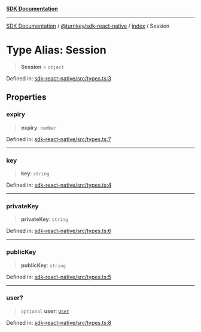 [**SDK Documentation**](../../../../README.mdx)

***

[SDK Documentation](../../../../packages.mdx) / [@turnkey/sdk-react-native](../../README.mdx) / [index](../README.mdx) / Session

# Type Alias: Session

> **Session** = `object`

Defined in: [sdk-react-native/src/types.ts:3](https://github.com/tkhq/sdk/blob/fd49bfe86475c8603b3eb385aa101efa36fa32fc/packages/sdk-react-native/src/types.ts#L3)

## Properties

### expiry

> **expiry**: `number`

Defined in: [sdk-react-native/src/types.ts:7](https://github.com/tkhq/sdk/blob/fd49bfe86475c8603b3eb385aa101efa36fa32fc/packages/sdk-react-native/src/types.ts#L7)

***

### key

> **key**: `string`

Defined in: [sdk-react-native/src/types.ts:4](https://github.com/tkhq/sdk/blob/fd49bfe86475c8603b3eb385aa101efa36fa32fc/packages/sdk-react-native/src/types.ts#L4)

***

### privateKey

> **privateKey**: `string`

Defined in: [sdk-react-native/src/types.ts:6](https://github.com/tkhq/sdk/blob/fd49bfe86475c8603b3eb385aa101efa36fa32fc/packages/sdk-react-native/src/types.ts#L6)

***

### publicKey

> **publicKey**: `string`

Defined in: [sdk-react-native/src/types.ts:5](https://github.com/tkhq/sdk/blob/fd49bfe86475c8603b3eb385aa101efa36fa32fc/packages/sdk-react-native/src/types.ts#L5)

***

### user?

> `optional` **user**: [`User`](User.mdx)

Defined in: [sdk-react-native/src/types.ts:8](https://github.com/tkhq/sdk/blob/fd49bfe86475c8603b3eb385aa101efa36fa32fc/packages/sdk-react-native/src/types.ts#L8)
